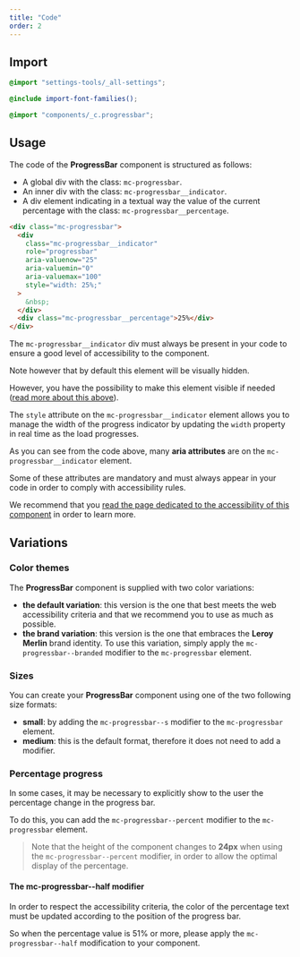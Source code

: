 ```yaml
---
title: "Code"
order: 2
---
```


## Import

```scss
@import "settings-tools/_all-settings";

@include import-font-families();

@import "components/_c.progressbar";
```

## Usage

The code of the **ProgressBar** component is structured as follows:

- A global div with the class: `mc-progressbar`.
- An inner div with the class: `mc-progressbar__indicator`.
- A div element indicating in a textual way the value of the current percentage with the class: `mc-progressbar__percentage`.

```html
<div class="mc-progressbar">
  <div
    class="mc-progressbar__indicator"
    role="progressbar"
    aria-valuenow="25"
    aria-valuemin="0"
    aria-valuemax="100"
    style="width: 25%;"
  >
    &nbsp;
  </div>
  <div class="mc-progressbar__percentage">25%</div>
</div>
```

<Preview path="default" nude />

<Highlight theme="info" title="Good to know">
The <code class="dtEPZw">mc-progressbar__indicator</code> div must always be present in your code to ensure a good level of accessibility to the component.

Note however that by default this element will be visually hidden.

However, you have the possibility to make this element visible if needed ([read more about this above](/Components/ProgressBar/code/#percentage-progress)).

</Highlight>

<Highlight theme="tips" title="The style attribute">

The `style` attribute on the `mc-progressbar__indicator` element allows you to manage the width of the progress indicator by updating the `width` property in real time as the load progresses.

</Highlight>

<Highlight theme="warning" title="Accessibility rules">

As you can see from the code above, many **aria attributes** are on the `mc-progressbar__indicator` element.

Some of these attributes are mandatory and must always appear in your code in order to comply with accessibility rules.

We recommend that you [read the page dedicated to the accessibility of this component](/Components/ProgressBar/accessibilty/) in order to learn more.

</Highlight>

## Variations

### Color themes

The **ProgressBar** component is supplied with two color variations:

- **the default variation**: this version is the one that best meets the web accessibility criteria and that we recommend you to use as much as possible.
- **the brand variation**: this version is the one that embraces the **Leroy Merlin** brand identity. To use this variation, simply apply the `mc-progressbar--branded` modifier to the `mc-progressbar` element.

<Preview path="variations-colors" />

### Sizes

You can create your **ProgressBar** component using one of the two following size formats:

- **small**: by adding the `mc-progressbar--s` modifier to the `mc-progressbar` element.
- **medium**: this is the default format, therefore it does not need to add a modifier.

<Preview path="variations-sizes" />

### Percentage progress

In some cases, it may be necessary to explicitly show to the user the percentage change in the progress bar.

To do this, you can add the `mc-progressbar--percent` modifier to the `mc-progressbar` element.

<Preview path="percentage" />

> Note that the height of the component changes to **24px** when using the `mc-progressbar--percent` modifier, in order to allow the optimal display of the percentage.

#### The mc-progressbar--half modifier

In order to respect the accessibility criteria, the color of the percentage text must be updated according to the position of the progress bar.

So when the percentage value is 51% or more, please apply the `mc-progressbar--half` modification to your component.

<Preview path="percentage-half" nude />
